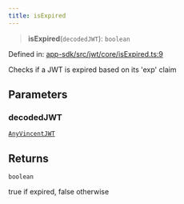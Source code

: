```yaml
---
title: isExpired
---
```


> **isExpired**(`decodedJWT`): `boolean`

Defined in: [app-sdk/src/jwt/core/isExpired.ts:9](https://github.com/LIT-Protocol/Vincent/blob/73da7c01d4eb076a0ff8650f85c7adf29f486588/packages/libs/app-sdk/src/jwt/core/isExpired.ts#L9)

Checks if a JWT is expired based on its 'exp' claim

## Parameters

### decodedJWT

[`AnyVincentJWT`](/api-reference/app-sdk/jwt/type-aliases/AnyVincentJWT)

## Returns

`boolean`

true if expired, false otherwise
